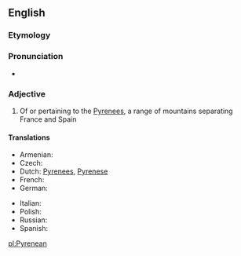 ==English==

===Etymology===
{{suffix|Pyrenees|ean|lang=en}}

===Pronunciation===
* {{IPA|/ˌpɪɹəˈniːən/|lang=en}}

===Adjective===
{{en-adj|-}}

#Of or pertaining to the [[Pyrenees]], a range of mountains separating France and Spain

====Translations====
{{trans-top|of or pertaining to the Pyrenees}}
* Armenian: {{t-|hy|պիրենեյան|tr=pireneyan}}
* Czech: {{t-|cs|pyrenejský|m}}
*Dutch: [[Pyrenees]], [[Pyrenese]]
* French: {{t+|fr|pyrénéen|m}}
* German: {{t-|de|pyrenäisch}}
{{trans-mid}}
* Italian: {{t-|it|pirenaico|m}}
* Polish: {{t-|pl|pirenejski|m}}
* Russian: {{t|ru|пиренейский|tr=pirenéjskij}}
* Spanish: {{t-|es|pirenaico|m}}
{{trans-bottom}}

[[pl:Pyrenean]]